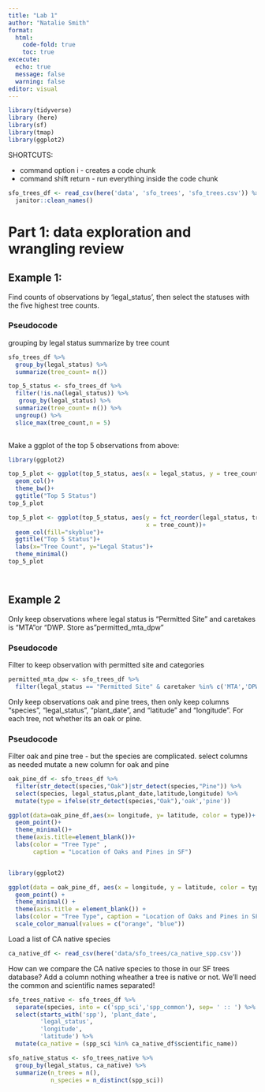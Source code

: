 ```yaml
---
title: "Lab 1"
author: "Natalie Smith"
format:
  html:
    code-fold: true
    toc: true
excecute: 
  echo: true
  message: false
  warning: false
editor: visual
---
```


```r
library(tidyverse)
library (here)
library(sf)
library(tmap)
library(ggplot2)
```

SHORTCUTS:

-   command option i - creates a code chunk
-   command shift return - run everything inside the code chunk

```r
sfo_trees_df <- read_csv(here('data', 'sfo_trees', 'sfo_trees.csv')) %>% 
  janitor::clean_names()

```

# Part 1: data exploration and wrangling review

## Example 1:

Find counts of observations by 'legal_status', then select the statuses with the five highest tree counts.

### Pseudocode
grouping by legal status
summarize by tree count 

```r
sfo_trees_df %>%  
  group_by(legal_status) %>% 
  summarize(tree_count= n())

top_5_status <- sfo_trees_df %>% 
  filter(!is.na(legal_status)) %>% 
   group_by(legal_status) %>% 
  summarize(tree_count= n()) %>% 
  ungroup() %>% 
  slice_max(tree_count,n = 5)
  
```

Make a ggplot of the top 5 observations from above: 

```r
library(ggplot2)

top_5_plot <- ggplot(top_5_status, aes(x = legal_status, y = tree_count))+
  geom_col()+
  theme_bw()+
  ggtitle("Top 5 Status")
top_5_plot

top_5_plot <- ggplot(top_5_status, aes(y = fct_reorder(legal_status, tree_count),
                                       x = tree_count))+
  geom_col(fill="skyblue")+
  ggtitle("Top 5 Status")+
  labs(x="Tree Count", y="Legal Status")+
  theme_minimal()
top_5_plot




```
## Example 2

Only keep observations where legal status is "Permitted Site" and caretakes is "MTA"or "DWP. Store as "permitted_mta_dpw"

### Pseudocode
Filter to keep observation with permitted site and categories

```r
permitted_mta_dpw <- sfo_trees_df %>% 
  filter(legal_status == "Permitted Site" & caretaker %in% c('MTA','DPW'))
```

Only keep observations oak and pine trees, then only keep columns "species", "legal_status", "plant_date", and "latitude" and "longitude". For each tree, not whether its an oak or pine. 

### Pseudocode
Filter oak and pine tree - but the species are complicated. select columns as needed
mutate a new column for oak and pine

```r
oak_pine_df <- sfo_trees_df %>% 
  filter(str_detect(species,"Oak")|str_detect(species,"Pine")) %>% 
  select(species, legal_status,plant_date,latitude,longitude) %>% 
  mutate(type = ifelse(str_detect(species,"Oak"),'oak','pine'))

```

```r
ggplot(data=oak_pine_df,aes(x= longitude, y= latitude, color = type))+
  geom_point()+
  theme_minimal()+
  theme(axis.title=element_blank())+
  labs(color = "Tree Type" ,
       caption = "Location of Oaks and Pines in SF")


library(ggplot2)

ggplot(data = oak_pine_df, aes(x = longitude, y = latitude, color = type)) +
  geom_point() +
  theme_minimal() +
  theme(axis.title = element_blank()) +
  labs(color = "Tree Type", caption = "Location of Oaks and Pines in SF") +
  scale_color_manual(values = c("orange", "blue")) 

```

Load a list of CA native species

```r
ca_native_df <- read_csv(here('data/sfo_trees/ca_native_spp.csv'))
```
How can we compare the CA native species to those in our SF trees database? Add a column nothing wheather a tree is native or not. We'll need the common and scientific names separated!

```r
sfo_trees_native <- sfo_trees_df %>% 
  separate(species, into = c('spp_sci','spp_common'), sep= ' :: ') %>% 
  select(starts_with('spp'), 'plant_date',
         'legal_status',
         'longitude', 
         'latitude') %>% 
  mutate(ca_native = (spp_sci %in% ca_native_df$scientific_name))
```

```r
sfo_native_status <- sfo_trees_native %>% 
  group_by(legal_status, ca_native) %>% 
  summarize(n_trees = n(),
            n_species = n_distinct(spp_sci))
```



